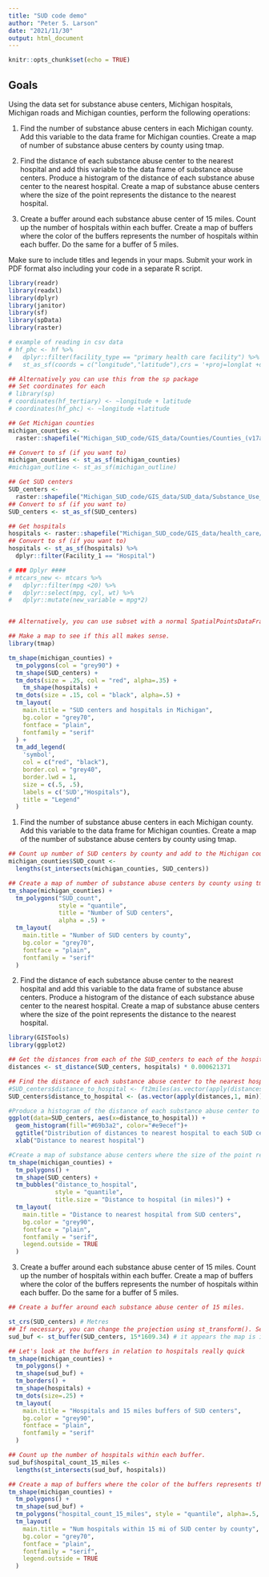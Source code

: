 ```yaml
---
title: "SUD code demo"
author: "Peter S. Larson"
date: "2021/11/30"
output: html_document
---
```


```r
knitr::opts_chunk$set(echo = TRUE)
```

## Goals

Using the data set for substance abuse centers, Michigan hospitals, Michigan roads and Michigan counties, perform the following operations:

1. Find the number of substance abuse centers in each Michigan county. Add this variable to the data frame for Michigan counties. Create a map of number of substance abuse centers by county using tmap.

2. Find the distance of each substance abuse center to the nearest hospital and add this variable to the data frame of substance abuse centers. Produce a histogram of the distance of each substance abuse center to the nearest hospital. Create a map of substance abuse centers where the size of the point represents the distance to the nearest hospital. 

3. Create a buffer around each substance abuse center of 15 miles. Count up the number of hospitals within each buffer. Create a map of buffers where the color of the buffers represents the number of hospitals within each buffer. Do the same for a buffer of 5 miles.

Make sure to include titles and legends in your maps. Submit your work in PDF format also including your code in a separate R script.

```r
library(readr)
library(readxl)
library(dplyr)
library(janitor)
library(sf)
library(spData)
library(raster)

# example of reading in csv data
# hf_phc <- hf %>% 
#   dplyr::filter(facility_type == "primary health care facility") %>%
#   st_as_sf(coords = c("longitude","latitude"),crs = '+proj=longlat +datum=WGS84 +no_defs',agr="constant")

## Alternatively you can use this from the sp package
## Set coordinates for each 
# library(sp)
# coordinates(hf_tertiary) <- ~longitude + latitude
# coordinates(hf_phc) <- ~longitude +latitude

## Get Michigan counties
michigan_counties <-
  raster::shapefile("Michigan_SUD_code/GIS_data/Counties/Counties_(v17a).shp")

## Convert to sf (if you want to)
michigan_counties <- st_as_sf(michigan_counties)
#michigan_outline <- st_as_sf(michigan_outline)

## Get SUD centers 
SUD_centers <-
  raster::shapefile("Michigan_SUD_code/GIS_data/SUD_data/Substance_Use_Disorder_Care.shp")
## Convert to sf (if you want to)
SUD_centers <- st_as_sf(SUD_centers)

## Get hospitals 
hospitals <- raster::shapefile("Michigan_SUD_code/GIS_data/health_care/Health_Care.shp")
## Convert to sf (if you want to)
hospitals <- st_as_sf(hospitals) %>%
  dplyr::filter(Facility_1 == "Hospital")

# ### Dplyr ####
# mtcars_new <- mtcars %>%
#   dplyr::filter(mpg <20) %>%
#   dplyr::select(mpg, cyl, wt) %>%
#   dplyr::mutate(new_variable = mpg*2)


## Alternatively, you can use subset with a normal SpatialPointsDataFrame

## Make a map to see if this all makes sense.
library(tmap)

tm_shape(michigan_counties) +
  tm_polygons(col = "grey90") +
  tm_shape(SUD_centers) +
  tm_dots(size = .25, col = "red", alpha=.35) +
    tm_shape(hospitals) +
  tm_dots(size = .15, col = "black", alpha=.5) +
  tm_layout(
    main.title = "SUD centers and hospitals in Michigan",
    bg.color = "grey70",
    fontface = "plain",
    fontfamily = "serif"
  ) +
  tm_add_legend(
    'symbol',
    col = c("red", "black"),
    border.col = "grey40",
    border.lwd = 1,
    size = c(.5, .5),
    labels = c('SUD',"Hospitals"),
    title = "Legend"
  )

```

1. Find the number of substance abuse centers in each Michigan county. Add this variable to the data frame for Michigan counties. Create a map of the number of substance abuse centers by county using tmap.

```r

## Count up number of SUD centers by county and add to the Michigan counties layer (sf method)
michigan_counties$SUD_count <-
  lengths(st_intersects(michigan_counties, SUD_centers))

## Create a map of number of substance abuse centers by county using tmap.
tm_shape(michigan_counties) +
  tm_polygons("SUD_count",
              style = "quantile",
              title = "Number of SUD centers",
              alpha = .5) +
  tm_layout(
    main.title = "Number of SUD centers by county",
    bg.color = "grey70",
    fontface = "plain",
    fontfamily = "serif"
  )

```
2. Find the distance of each substance abuse center to the nearest hospital and add this variable to the data frame of substance abuse centers. Produce a histogram of the distance of each substance abuse center to the nearest hospital. Create a map of substance abuse centers where the size of the point represents the distance to the nearest hospital.

```r
library(GISTools)
library(ggplot2)

## Get the distances from each of the SUD_centers to each of the hospitals
distances <- st_distance(SUD_centers, hospitals) * 0.000621371

## Find the distance of each substance abuse center to the nearest hospital and add this variable to the data frame of substance abuse centers.
#SUD_centers$distance_to_hospital <- ft2miles(as.vector(apply(distances,1, min)))
SUD_centers$distance_to_hospital <- (as.vector(apply(distances,1, min)))

#Produce a histogram of the distance of each substance abuse center to the nearest hospital.
ggplot(data=SUD_centers, aes(x=distance_to_hospital)) +
  geom_histogram(fill="#69b3a2", color="#e9ecef")+
  ggtitle("Distribution of distances to nearest hospital to each SUD center") +
  xlab("Distance to nearest hospital")

#Create a map of substance abuse centers where the size of the point represents the distance to the nearest hospital.
tm_shape(michigan_counties) +
  tm_polygons() +
  tm_shape(SUD_centers) +
  tm_bubbles("distance_to_hospital",
             style = "quantile",
             title.size = "Distance to hospital (in miles)") +
  tm_layout(
    main.title = "Distance to nearest hospital from SUD centers",
    bg.color = "grey90",
    fontface = "plain",
    fontfamily = "serif",
    legend.outside = TRUE
  )

```

3. Create a buffer around each substance abuse center of 15 miles. Count up the number of hospitals within each buffer. Create a map of buffers where the color of the buffers represents the number of hospitals within each buffer. Do the same for a buffer of 5 miles.

```r

## Create a buffer around each substance abuse center of 15 miles. 

st_crs(SUD_centers) # Metres
## If necessary, you can change the projection using st_transform(). See documentation
sud_buf <- st_buffer(SUD_centers, 15*1609.34) # it appears the map is in meters, so I converted 15 miles to meters.

## Let's look at the buffers in relation to hospitals really quick
tm_shape(michigan_counties) +
  tm_polygons() +
  tm_shape(sud_buf) +
  tm_borders() +
  tm_shape(hospitals) +
  tm_dots(size=.25) +
  tm_layout(
    main.title = "Hospitals and 15 miles buffers of SUD centers",
    bg.color = "grey90",
    fontface = "plain",
    fontfamily = "serif"
  )

## Count up the number of hospitals within each buffer. 
sud_buf$hospital_count_15_miles <-
  lengths(st_intersects(sud_buf, hospitals))

## Create a map of buffers where the color of the buffers represents the number of hospitals within each buffer.
tm_shape(michigan_counties) +
  tm_polygons() +
  tm_shape(sud_buf) +
  tm_polygons("hospital_count_15_miles", style = "quantile", alpha=.5, legend.hist = TRUE) +
  tm_layout(
    main.title = "Num hospitals within 15 mi of SUD center by county",
    bg.color = "grey70",
    fontface = "plain",
    fontfamily = "serif",
    legend.outside = TRUE
  )

```



